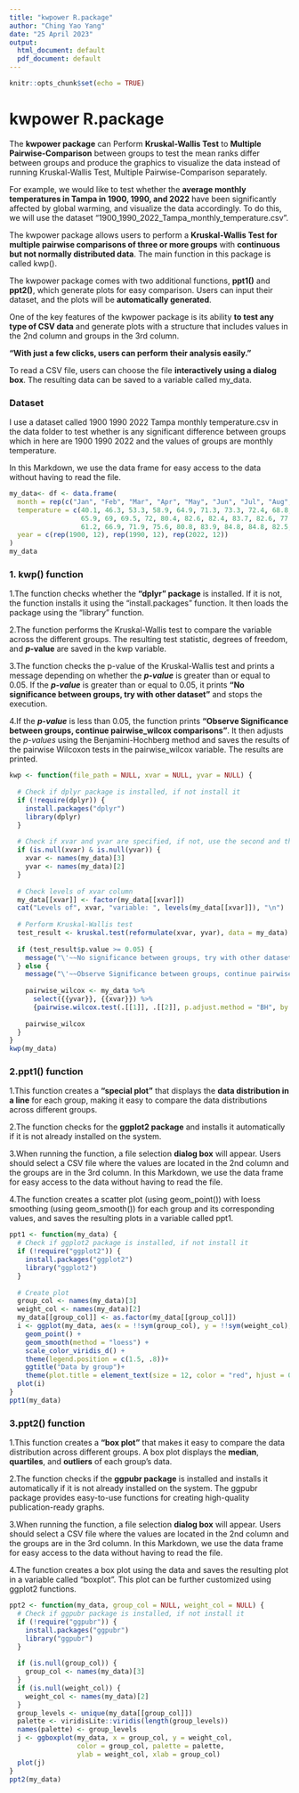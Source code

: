 ---
title: "kwpower R.package"
author: "Ching Yao Yang"
date: "25 April 2023"
output:
  html_document: default
  pdf_document: default
---

```{r setup, include=FALSE}
knitr::opts_chunk$set(echo = TRUE)
```

# kwpower R.package

The **kwpower package** can Perform **Kruskal-Wallis Test** to **Multiple Pairwise-Comparison** between groups to test the mean ranks differ between groups and produce the graphics to visualize the data instead of running Kruskal-Wallis Test, Multiple Pairwise-Comparison separately.

For example, we would like to test whether the **average monthly temperatures in Tampa in 1900, 1990, and 2022** have been significantly affected by global warming, and visualize the data accordingly. To do this, we will use the dataset "1900_1990_2022_Tampa_monthly_temperature.csv".

The kwpower package allows users to perform a **Kruskal-Wallis Test for multiple pairwise comparisons of three or more groups** with **continuous but not normally distributed data**. The main function in this package is called kwp().

The kwpower package comes with two additional functions, **ppt1()** and **ppt2()**, which generate plots for easy comparison. Users can input their dataset, and the plots will be **automatically generated**.

One of the key features of the kwpower package is its ability **to test any type of CSV data** and generate plots with a structure that includes values in the 2nd column and groups in the 3rd column.

**"With just a few clicks, users can perform their analysis easily."**

To read a CSV file, users can choose the file **interactively using a dialog box**. The resulting data can be saved to a variable called my_data.

### **Dataset**

I use a dataset called 1900 1990 2022 Tampa monthly temperature.csv in the data folder to test whether is any significant difference between groups which in here are 1900 1990 2022 and the values of groups are monthly temperature.

In this Markdown, we use the data frame for easy access to the data without having to read the file.

```{r}
my_data<- df <- data.frame(
  month = rep(c("Jan", "Feb", "Mar", "Apr", "May", "Jun", "Jul", "Aug", "Sep", "Oct", "Nov", "Dec"), 3),
  temperature = c(40.1, 46.3, 53.3, 58.9, 64.9, 71.3, 73.3, 72.4, 68.8, 62.4, 56, 56,
                  65.9, 69, 69.5, 72, 80.4, 82.6, 82.4, 83.7, 82.6, 77.5, 70.1, 66.8,
                  61.2, 66.9, 71.9, 75.6, 80.8, 83.9, 84.8, 84.8, 82.5, 76, 73.5, 65.5),
  year = c(rep(1900, 12), rep(1990, 12), rep(2022, 12))
)
my_data
```

### **1. kwp() function**

1.The function checks whether the **"dplyr" package** is installed. If it is not, the function installs it using the "install.packages" function. It then loads the package using the "library" function.

2.The function performs the Kruskal-Wallis test to compare the variable across the different groups. The resulting test statistic, degrees of freedom, and ***p*****-value** are saved in the kwp variable.

3.The function checks the p-value of the Kruskal-Wallis test and prints a message depending on whether the ***p-value*** is greater than or equal to 0.05. If the ***p-value*** is greater than or equal to 0.05, it prints **"No significance between groups, try with other dataset"** and stops the execution.

4.If the ***p-value*** is less than 0.05, the function prints **"Observe Significance between groups, continue pairwise_wilcox comparisons"**. It then adjusts the *p-values* using the Benjamini-Hochberg method and saves the results of the pairwise Wilcoxon tests in the pairwise_wilcox variable. The results are printed.

```{r}
kwp <- function(file_path = NULL, xvar = NULL, yvar = NULL) {
  
  # Check if dplyr package is installed, if not install it
  if (!require(dplyr)) {
    install.packages("dplyr")
    library(dplyr)
  }
  
  # Check if xvar and yvar are specified, if not, use the second and third columns
  if (is.null(xvar) & is.null(yvar)) {
    xvar <- names(my_data)[3]
    yvar <- names(my_data)[2]
  }
  
  # Check levels of xvar column
  my_data[[xvar]] <- factor(my_data[[xvar]])
  cat("Levels of", xvar, "variable: ", levels(my_data[[xvar]]), "\n")
  
  # Perform Kruskal-Wallis test
  test_result <- kruskal.test(reformulate(xvar, yvar), data = my_data)
  
  if (test_result$p.value >= 0.05) {
    message("\'~~No significance between groups, try with other dataset~~\'")
  } else {
    message("\'~~Observe Significance between groups, continue pairwise_wilcox comparisons~~\'")
    
    pairwise_wilcox <- my_data %>%
      select({{yvar}}, {{xvar}}) %>%
      {pairwise.wilcox.test(.[[1]], .[[2]], p.adjust.method = "BH", by = .[[2]])}
    
    pairwise_wilcox
  }
}
kwp(my_data)
```

### 2.ppt1() function

1.This function creates a **"special plot"** that displays the **data distribution in a line** for each group, making it easy to compare the data distributions across different groups.

2.The function checks for the **ggplot2 package** and installs it automatically if it is not already installed on the system.

3.When running the function, a file selection **dialog box** will appear. Users should select a CSV file where the values are located in the 2nd column and the groups are in the 3rd column. In this Markdown, we use the data frame for easy access to the data without having to read the file.

4.The function creates a scatter plot (using geom_point()) with loess smoothing (using geom_smooth()) for each group and its corresponding values, and saves the resulting plots in a variable called ppt1.

```{r}
ppt1 <- function(my_data) {
  # Check if ggplot2 package is installed, if not install it
  if (!require("ggplot2")) {
    install.packages("ggplot2")
    library("ggplot2")
  }
  
  # Create plot
  group_col <- names(my_data)[3]
  weight_col <- names(my_data)[2]
  my_data[[group_col]] <- as.factor(my_data[[group_col]])
  i <- ggplot(my_data, aes(x = !!sym(group_col), y = !!sym(weight_col), color = !!sym(group_col))) +
    geom_point() +
    geom_smooth(method = "loess") +
    scale_color_viridis_d() +
    theme(legend.position = c(1.5, .8))+
    ggtitle("Data by group")+
    theme(plot.title = element_text(size = 12, color = "red", hjust = 0.5))
  plot(i)
}
ppt1(my_data)
```

### 3.ppt2() function

1.This function creates a **"box plot"** that makes it easy to compare the data distribution across different groups. A box plot displays the **median**, **quartiles**, and **outliers** of each group's data.

2.The function checks if the **ggpubr package** is installed and installs it automatically if it is not already installed on the system. The ggpubr package provides easy-to-use functions for creating high-quality publication-ready graphs.

3.When running the function, a file selection **dialog box** will appear. Users should select a CSV file where the values are located in the 2nd column and the groups are in the 3rd column. In this Markdown, we use the data frame for easy access to the data without having to read the file.

4.The function creates a box plot using the data and saves the resulting plot in a variable called "boxplot". This plot can be further customized using ggplot2 functions.

```{r}
ppt2 <- function(my_data, group_col = NULL, weight_col = NULL) {
  # Check if ggpubr package is installed, if not install it
  if (!require("ggpubr")) {
    install.packages("ggpubr")
    library("ggpubr")
  }
 
  if (is.null(group_col)) {
    group_col <- names(my_data)[3]
  }
  if (is.null(weight_col)) {
    weight_col <- names(my_data)[2]
  }
  group_levels <- unique(my_data[[group_col]])
  palette <- viridisLite::viridis(length(group_levels))
  names(palette) <- group_levels
  j <- ggboxplot(my_data, x = group_col, y = weight_col,
                 color = group_col, palette = palette,
                 ylab = weight_col, xlab = group_col)
  plot(j)
}
ppt2(my_data)
```
